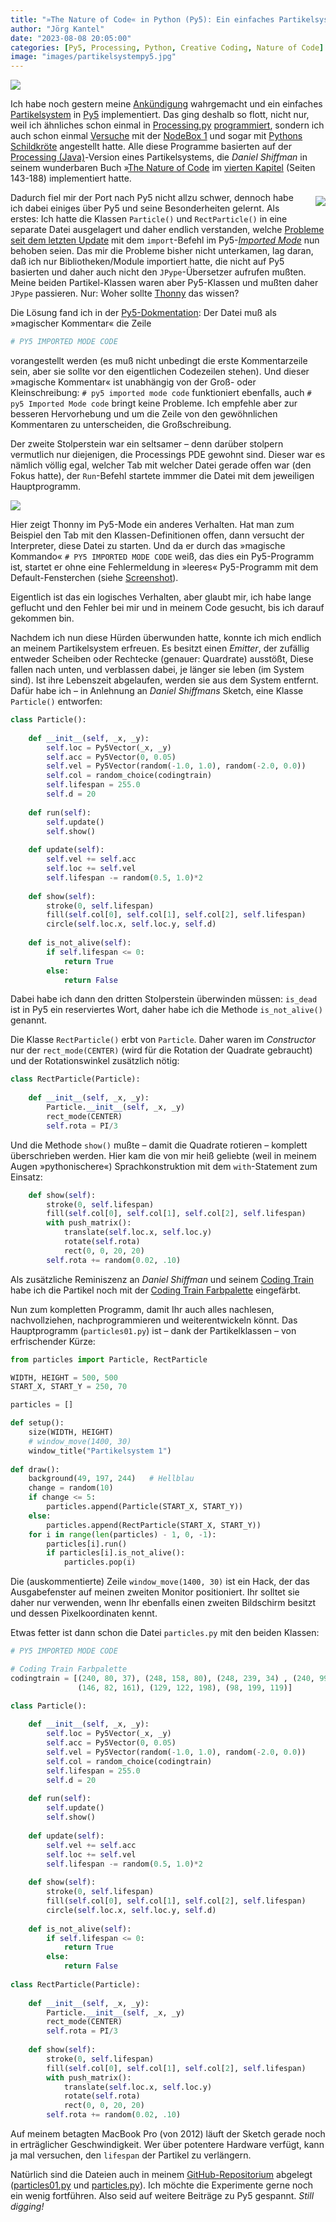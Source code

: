 ```yaml
---
title: "»The Nature of Code« in Python (Py5): Ein einfaches Partikelsystem (Stage&nbsp;1)"
author: "Jörg Kantel"
date: "2023-08-08 20:05:00"
categories: [Py5, Processing, Python, Creative Coding, Nature of Code]
image: "images/partikelsystempy5.jpg"
---
```


[![](images/partikelsystempy5-b.jpg)](https://www.flickr.com/photos/schockwellenreiter/53099848727/)

Ich habe noch gestern meine [Ankündigung](https://kantel.github.io/posts/2023080701_partikelsysteme/) wahrgemacht und ein einfaches [Partikelsystem](https://de.wikipedia.org/wiki/Partikelsystem) in [Py5](http://cognitiones.kantel-chaos-team.de/programmierung/creativecoding/processing/py5.html) implementiert. Das ging deshalb so flott, nicht nur, weil ich ähnliches schon einmal in [Processing.py](http://cognitiones.kantel-chaos-team.de/programmierung/creativecoding/processing/processingpy.html) [programmiert](http://blog.schockwellenreiter.de/2019/05/2019050501.html), sondern ich auch schon einmal [Versuche](http://blog.schockwellenreiter.de/2021/08/2021081501.html) mit der [NodeBox 1](http://blog.schockwellenreiter.de/2018/05/2018052501.html) und sogar mit [Pythons Schildkröte](http://blog.schockwellenreiter.de/2018/05/2018052501.html) angestellt hatte. Alle diese Programme basierten auf der [Processing (Java)](http://cognitiones.kantel-chaos-team.de/programmierung/creativecoding/processing/processing.html)-Version eines Partikelsystems, die *Daniel Shiffman* in seinem wunderbaren Buch »[The Nature of Code](https://natureofcode.com/) im [vierten Kapitel](https://natureofcode.com/book/chapter-4-particle-systems/) (Seiten 143-188) implementiert hatte.

<div style="float: right; margin-left: 12px; margin-top: 6px;">[![](images/noc.jpg)](https://natureofcode.com/)</div>

Dadurch fiel mir der Port nach Py5 nicht allzu schwer, dennoch habe ich dabei einiges über Py5 und seine Besonderheiten gelernt. Als erstes: Ich hatte die Klassen `Particle()` und `RectParticle()` in eine separate Datei ausgelagert und daher endlich verstanden, welche [Probleme seit dem letzten Update](https://kantel.github.io/posts/2023072402_py5_update/) mit dem `import`-Befehl im Py5-*[Imported Mode](http://py5coding.org/content/importing_py5_code.html#importing-imported-mode-code)* nun behoben seien. Das mir die Probleme bisher nicht unterkamen, lag daran, daß ich nur Bibliotheken/Module importiert hatte, die nicht auf Py5 basierten und daher auch nicht den `JPype`-Übersetzer aufrufen mußten. Meine beiden Partikel-Klassen waren aber Py5-Klassen und mußten daher `JPype` passieren. Nur: Woher sollte [Thonny](http://cognitiones.kantel-chaos-team.de/programmierung/python/thonny.html) das wissen?

Die Lösung fand ich in der [Py5-Dokmentation](https://py5coding.org/content/importing_py5_code.html#importing-imported-mode-code): Der Datei muß als »magischer Kommentar« die Zeile

~~~python
# PY5 IMPORTED MODE CODE
~~~

vorangestellt werden (es muß nicht unbedingt die erste Kommentarzeile sein, aber sie sollte vor den eigentlichen Codezeilen stehen). Und dieser »magische Kommentar« ist unabhängig von der Groß- oder Kleinschreibung: `# py5 imported mode code` funktioniert ebenfalls, auch `# py5 Imported Mode code` bringt keine Probleme. Ich empfehle aber zur besseren Hervorhebung und um die Zeile von den gewöhnlichen Kommentaren zu unterscheiden, die Großschreibung.

Der zweite Stolperstein war ein seltsamer -- denn darüber stolpern vermutlich nur diejenigen, die Processings PDE gewohnt sind. Dieser war es nämlich völlig egal, welcher Tab mit welcher Datei gerade offen war (den Fokus hatte), der `Run`-Befehl startete immmer die Datei mit dem jeweiligen Hauptprogramm.

[![](images/falschertabpy5.jpg)](https://www.flickr.com/photos/schockwellenreiter/53102946740/)

Hier zeigt Thonny im Py5-Mode ein anderes Verhalten. Hat man zum Beispiel den Tab mit den Klassen-Definitionen offen, dann versucht der Interpreter, diese Datei zu starten. Und da er durch das »magische Kommando« `# PY5 IMPORTED MODE CODE` weiß, das dies ein Py5-Programm ist, startet er ohne eine Fehlermeldung in »leeres« Py5-Programm mit dem Default-Fensterchen (siehe [Screenshot](https://www.flickr.com/photos/schockwellenreiter/53102946740/)).

Eigentlich ist das ein logisches Verhalten, aber glaubt mir, ich habe lange geflucht und den Fehler bei mir und in meinem Code gesucht, bis ich darauf gekommen bin.

Nachdem ich nun diese Hürden überwunden hatte, konnte ich mich endlich an meinem Partikelsystem erfreuen. Es besitzt einen *Emitter*, der zufällig entweder Scheiben oder Rechtecke (genauer: Quardrate) ausstößt, Diese fallen nach unten, und verblassen dabei, je länger sie leben (im System sind). Ist ihre Lebenszeit abgelaufen, werden sie aus dem System entfernt. Dafür habe ich -- in Anlehnung an *Daniel Shiffmans* Sketch, eine Klasse `Particle()` entworfen:

~~~python
class Particle():
    
    def __init__(self, _x, _y):
        self.loc = Py5Vector(_x, _y)
        self.acc = Py5Vector(0, 0.05)
        self.vel = Py5Vector(random(-1.0, 1.0), random(-2.0, 0.0))
        self.col = random_choice(codingtrain)
        self.lifespan = 255.0
        self.d = 20
        
    def run(self):
        self.update()
        self.show()
        
    def update(self):
        self.vel += self.acc
        self.loc += self.vel
        self.lifespan -= random(0.5, 1.0)*2
        
    def show(self):
        stroke(0, self.lifespan)
        fill(self.col[0], self.col[1], self.col[2], self.lifespan)
        circle(self.loc.x, self.loc.y, self.d)
        
    def is_not_alive(self):
        if self.lifespan <= 0:
            return True
        else:
            return False
~~~

Dabei habe ich dann den dritten Stolperstein überwinden müssen: `is_dead` ist in Py5 ein reserviertes Wort, daher habe ich die Methode `is_not_alive()` genannt.

Die Klasse `RectParticle()` erbt von `Particle`. Daher waren im *Constructor* nur der `rect_mode(CENTER)` (wird für die Rotation der Quadrate gebraucht) und der Rotationswinkel zusätzlich nötig:

~~~python
class RectParticle(Particle):
    
    def __init__(self, _x, _y):
        Particle.__init__(self, _x, _y)
        rect_mode(CENTER)
        self.rota = PI/3
~~~

Und die Methode `show()` mußte -- damit die Quadrate rotieren -- komplett überschrieben werden. Hier kam die von mir heiß geliebte (weil in meinem Augen »pythonischere«) Sprachkonstruktion mit dem `with`-Statement zum Einsatz:

~~~python
    def show(self):
        stroke(0, self.lifespan)
        fill(self.col[0], self.col[1], self.col[2], self.lifespan)
        with push_matrix():
            translate(self.loc.x, self.loc.y)
            rotate(self.rota)
            rect(0, 0, 20, 20)
        self.rota += random(0.02, .10)
~~~

Als zusätzliche Reminiszenz an *Daniel Shiffman* und seinem [Coding Train](https://thecodingtrain.com/) habe ich die Partikel noch mit der [Coding Train Farbpalette](http://cognitiones.kantel-chaos-team.de/multimedia/farbpaletten/codingtrainfarben.html) eingefärbt.

Nun zum kompletten Programm, damit Ihr auch alles nachlesen, nachvollziehen, nachprogrammieren und weiterentwickeln könnt. Das Hauptprogramm (`particles01.py`) ist -- dank der Partikelklassen -- von erfrischender Kürze:

~~~python
from particles import Particle, RectParticle

WIDTH, HEIGHT = 500, 500
START_X, START_Y = 250, 70

particles = []

def setup():
    size(WIDTH, HEIGHT)
    # window_move(1400, 30)
    window_title("Partikelsystem 1")
    
def draw():
    background(49, 197, 244)   # Hellblau
    change = random(10)
    if change <= 5:
        particles.append(Particle(START_X, START_Y))
    else:
        particles.append(RectParticle(START_X, START_Y))
    for i in range(len(particles) - 1, 0, -1):
        particles[i].run()
        if particles[i].is_not_alive():
            particles.pop(i)
~~~

Die (auskommentierte) Zeile `window_move(1400, 30)` ist ein Hack, der das Ausgabefenster auf meinen zweiten Monitor positioniert. Ihr solltet sie daher nur verwenden, wenn Ihr ebenfalls einen zweiten Bildschirm besitzt und dessen Pixelkoordinaten kennt.

Etwas fetter ist dann schon die Datei `particles.py` mit den beiden Klassen:

~~~python
# PY5 IMPORTED MODE CODE

# Coding Train Farbpalette
codingtrain = [(240, 80, 37), (248, 158, 80), (248, 239, 34) , (240, 99, 164),
               (146, 82, 161), (129, 122, 198), (98, 199, 119)]

class Particle():
    
    def __init__(self, _x, _y):
        self.loc = Py5Vector(_x, _y)
        self.acc = Py5Vector(0, 0.05)
        self.vel = Py5Vector(random(-1.0, 1.0), random(-2.0, 0.0))
        self.col = random_choice(codingtrain)
        self.lifespan = 255.0
        self.d = 20
        
    def run(self):
        self.update()
        self.show()
        
    def update(self):
        self.vel += self.acc
        self.loc += self.vel
        self.lifespan -= random(0.5, 1.0)*2
        
    def show(self):
        stroke(0, self.lifespan)
        fill(self.col[0], self.col[1], self.col[2], self.lifespan)
        circle(self.loc.x, self.loc.y, self.d)
        
    def is_not_alive(self):
        if self.lifespan <= 0:
            return True
        else:
            return False
        
class RectParticle(Particle):
    
    def __init__(self, _x, _y):
        Particle.__init__(self, _x, _y)
        rect_mode(CENTER)
        self.rota = PI/3
    
    def show(self):
        stroke(0, self.lifespan)
        fill(self.col[0], self.col[1], self.col[2], self.lifespan)
        with push_matrix():
            translate(self.loc.x, self.loc.y)
            rotate(self.rota)
            rect(0, 0, 20, 20)
        self.rota += random(0.02, .10)
~~~

Auf meinem betagten MacBook Pro (von 2012) läuft der Sketch gerade noch in erträglicher Geschwindigkeit. Wer über potentere Hardware verfügt, kann ja mal versuchen, den `lifespan` der Partikel zu verlängern.

Natürlich sind die Dateien auch in meinem [GitHub-Repositorium](https://github.com/kantel/py5/tree/main/noc) abgelegt  ([particles01.py](https://github.com/kantel/py5/blob/main/noc/particlesys01.py) und [particles.py](https://github.com/kantel/py5/blob/main/noc/particles.py)). Ich möchte die Experimente gerne noch ein wenig fortführen. Also seid auf weitere Beiträge zu Py5 gespannt. *Still digging!*